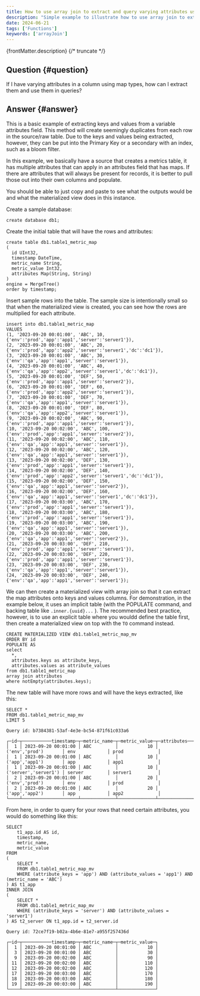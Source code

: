 ```yaml
---
title: How to use array join to extract and query varying attributes using map keys and values
description: "Simple example to illustrate how to use array join to extract and query varying attributes using map keys and values"
date: 2024-06-21
tags: ['Functions']
keywords: ['arrayJoin']
---
```


{frontMatter.description}
{/* truncate */}

## Question {#question}

If I have varying attributes in a column using map types, how can I extract them and use them in queries?

## Answer {#answer}

This is a basic example of extracting keys and values from a variable attributes field.
This method will create seemingly duplicates from each row in the source/raw table.  Due to the keys and values being extracted, however, they can be put into the Primary Key or a secondary with an index, such as a bloom filter.

In this example, we basically have a source that creates a metrics table, it has multiple attributes that can apply in an attributes field that has maps.  If there are attributes that will always be present for records, it is better to pull those out into their own columns and populate.

You should be able to just copy and paste to see what the outputs would be and what the materialized view does in this instance.

Create a sample database:
```
create database db1;
```

Create the initial table that will have the rows and attributes:
```
create table db1.table1_metric_map
(
  id UInt32,
  timestamp DateTime,
  metric_name String,
  metric_value Int32,
  attributes Map(String, String)
)
engine = MergeTree()
order by timestamp;
```

Insert sample rows into the table.  The sample size is intentionally small so that when the materialized view is created, you can see how the rows are multiplied for each attribute.
```
insert into db1.table1_metric_map
VALUES
(1, '2023-09-20 00:01:00', 'ABC', 10, {'env':'prod','app':'app1','server':'server1'}),
(2, '2023-09-20 00:01:00', 'ABC', 20,{'env':'prod','app':'app2','server':'server1','dc':'dc1'}),
(3, '2023-09-20 00:01:00', 'ABC', 30,{'env':'qa','app':'app1','server':'server1'}),
(4, '2023-09-20 00:01:00', 'ABC', 40,{'env':'qa','app':'app2','server':'server1','dc':'dc1'}),
(5, '2023-09-20 00:01:00', 'DEF', 50,{'env':'prod','app':'app1','server':'server2'}),
(6, '2023-09-20 00:01:00', 'DEF', 60, {'env':'prod','app':'app2','server':'server1'}),
(7, '2023-09-20 00:01:00', 'DEF', 70,{'env':'qa','app':'app1','server':'server1'}),
(8, '2023-09-20 00:01:00', 'DEF', 80,{'env':'qa','app':'app2','server':'server1'}),
(9, '2023-09-20 00:02:00', 'ABC', 90,{'env':'prod','app':'app1','server':'server1'}),
(10, '2023-09-20 00:02:00', 'ABC', 100,{'env':'prod','app':'app1','server':'server2'}),
(11, '2023-09-20 00:02:00', 'ABC', 110,{'env':'qa','app':'app1','server':'server1'}),
(12, '2023-09-20 00:02:00', 'ABC', 120,{'env':'qa','app':'app1','server':'server1'}),
(13, '2023-09-20 00:02:00', 'DEF', 130,{'env':'prod','app':'app1','server':'server1'}),
(14, '2023-09-20 00:02:00', 'DEF', 140,{'env':'prod','app':'app2','server':'server1','dc':'dc1'}),
(15, '2023-09-20 00:02:00', 'DEF', 150,{'env':'qa','app':'app1','server':'server2'}),
(16, '2023-09-20 00:02:00', 'DEF', 160,{'env':'qa','app':'app1','server':'server1','dc':'dc1'}),
(17, '2023-09-20 00:03:00', 'ABC', 170,{'env':'prod','app':'app1','server':'server1'}),
(18, '2023-09-20 00:03:00', 'ABC', 180,{'env':'prod','app':'app1','server':'server1'}),
(19, '2023-09-20 00:03:00', 'ABC', 190,{'env':'qa','app':'app1','server':'server1'}),
(20, '2023-09-20 00:03:00', 'ABC', 200,{'env':'qa','app':'app1','server':'server2'}),
(21, '2023-09-20 00:03:00', 'DEF', 210,{'env':'prod','app':'app1','server':'server1'}),
(22, '2023-09-20 00:03:00', 'DEF', 220,{'env':'prod','app':'app1','server':'server1'}),
(23, '2023-09-20 00:03:00', 'DEF', 230,{'env':'qa','app':'app1','server':'server1'}),
(24, '2023-09-20 00:03:00', 'DEF', 240,{'env':'qa','app':'app1','server':'server1'});
```

We can then create a materialized view with array join so that it can extract the map attributes onto keys and values columns.  For demonstration, in the example below, it uses an implicit table (with the POPULATE command, and backing table like `.inner.{uuid}...` ).  The recommended best practice, however, is to use an explicit table where you wouldd define the table first, then create a materialized view on top with the `TO` command instead.

```
CREATE MATERIALIZED VIEW db1.table1_metric_map_mv
ORDER BY id
POPULATE AS
select 
  *, 
  attributes.keys as attribute_keys, 
  attributes.values as attribute_values
from db1.table1_metric_map
array join attributes
where notEmpty(attributes.keys);
```

The new table will have more rows and will have the keys extracted, like this:
```
SELECT *
FROM db1.table1_metric_map_mv
LIMIT 5

Query id: b7384381-53af-4e3e-bc54-871f61c033a6

┌─id─┬───────────timestamp─┬─metric_name─┬─metric_value─┬─attributes───────────┬─attribute_keys─┬─attribute_values─┐
│  1 │ 2023-09-20 00:01:00 │ ABC         │           10 │ ('env','prod')       │ env            │ prod             │
│  1 │ 2023-09-20 00:01:00 │ ABC         │           10 │ ('app','app1')       │ app            │ app1             │
│  1 │ 2023-09-20 00:01:00 │ ABC         │           10 │ ('server','server1') │ server         │ server1          │
│  2 │ 2023-09-20 00:01:00 │ ABC         │           20 │ ('env','prod')       │ env            │ prod             │
│  2 │ 2023-09-20 00:01:00 │ ABC         │           20 │ ('app','app2')       │ app            │ app2             │
└────┴─────────────────────┴─────────────┴──────────────┴──────────────────────┴────────────────┴──────────────────┘
```

From here, in order to query for your rows that need certain attributes, you would do something like this:
```
SELECT
    t1_app.id AS id,
    timestamp,
    metric_name,
    metric_value
FROM
(
    SELECT *
    FROM db1.table1_metric_map_mv
    WHERE (attribute_keys = 'app') AND (attribute_values = 'app1') AND (metric_name = 'ABC')
) AS t1_app
INNER JOIN
(
    SELECT *
    FROM db1.table1_metric_map_mv
    WHERE (attribute_keys = 'server') AND (attribute_values = 'server1')
) AS t2_server ON t1_app.id = t2_server.id

Query id: 72ce7f19-b02a-4b6e-81e7-a955f257436d

┌─id─┬───────────timestamp─┬─metric_name─┬─metric_value─┐
│  1 │ 2023-09-20 00:01:00 │ ABC         │           10 │
│  3 │ 2023-09-20 00:01:00 │ ABC         │           30 │
│  9 │ 2023-09-20 00:02:00 │ ABC         │           90 │
│ 11 │ 2023-09-20 00:02:00 │ ABC         │          110 │
│ 12 │ 2023-09-20 00:02:00 │ ABC         │          120 │
│ 17 │ 2023-09-20 00:03:00 │ ABC         │          170 │
│ 18 │ 2023-09-20 00:03:00 │ ABC         │          180 │
│ 19 │ 2023-09-20 00:03:00 │ ABC         │          190 │
└────┴─────────────────────┴─────────────┴──────────────┘
```